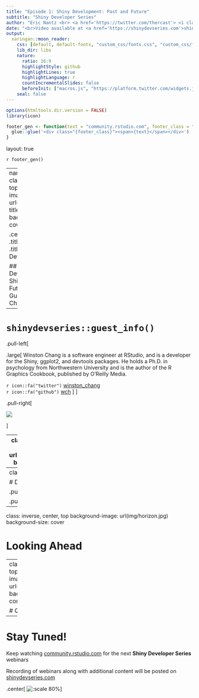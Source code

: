 ```yaml
---
title: "Episode 1: Shiny Development: Past and Future"
subtitle: "Shiny Developer Series"
author: "Eric Nantz <br> <a href='https://twitter.com/thercast'> <i class='fab  fa-twitter '></i>@thercast</a> <br> <a href='https://github.com/rpodcast'> <i class='fab  fa-github '></i>rpodcast</a> <br> <i class='fas  fa-microphone '></i>  <a href='https://r-podcast.org'>r-podcast.org</a><br>"
date: "<br>Video available at <a href='https://shinydevseries.com'>shinydevseries.com</a>"
output:
  xaringan::moon_reader:
    css: [default, default-fonts, "custom_css/fonts.css", "custom_css/fontsize.css", "custom_css/footer.css", "custom_css/title.css", "custom_css/two_columns.css", "custom_css/boxes.css"]
    lib_dir: libs
    nature:
      ratio: 16:9
      highlightStyle: github
      highlightLines: true
      highlightLanguage: r
      countIncrementalSlides: false
      beforeInit: ["macros.js", "https://platform.twitter.com/widgets.js"]
    seal: false
---
```


```r
options(htmltools.dir.version = FALSE)
library(icon)

footer_gen <- function(text = "community.rstudio.com", footer_class = "my-footer") {
  glue::glue('<div class="{footer_class}"><span>{text}</span></div>')
}
```

layout: true

`r footer_gen()` 

<!-- this adds the link footer to all slides, depends on my-footer class in css-->

---
name: xaringan-title
class: inverse, left, top
background-image: url(img/background-title-with-logo.png)
background-size: cover

.center[
.titleheaderfont[
.titleheader[
Shiny Developer Series
]
]
]

## Episode 1: Development of Shiny
## Past and Future
### Special Guest: Winston Chang

---

# `shinydevseries::guest_info()`

.pull-left[

.large[
Winston Chang is a software engineer at RStudio, and is a developer for the Shiny, ggplot2, and devtools packages. He holds a Ph.D. in psychology from Northwestern University and is the author of the R Graphics Cookbook, published by O’Reilly Media.

`r icon::fa("twitter")` [winston_chang](https://twitter.com/winston_chang)
<br>
`r icon::fa("github")` [wch](https://github.com/wch)
]
]

.pull-right[

![](https://avatars0.githubusercontent.com/u/86978?s=400&v=4)

]

---
class: inverse, center, top
background-image: url(img/bridge_picture.jpg)
background-size: cover

# Journey to Production

---
class: center, top

# Design Principles

.pull-left[
![:scale 80%](img/lego-blocks-vector-clipart.png)
]

.pull-right[
![](img/lego_med_difficulty.jpg)
]

---
class: inverse, center, top
background-image: url(img/horizon.jpg)
background-size: cover

# Looking Ahead

---
class: inverse, center, top
background-image: url(img/audience.png)
background-size: contain

# Questions?

---

# Stay Tuned!

Keep watching [community.rstudio.com](https://community.rstudio.com) for the next __Shiny Developer Series__ webinars

Recording of webinars along with additional content will be posted on [shinydevseries.com](https://shinydevseries.com)

.center[
![:scale 80%](img/website_screenshot.png)
]
